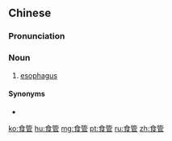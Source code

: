 ==Chinese==
{{zh-forms}}

===Pronunciation===
{{zh-pron
|m=shíguǎn
|c=sik6 gun2
|cat=n
}}

===Noun===
{{zh-noun}}

# [[esophagus]]

====Synonyms====
* {{zh-l|食道}}

[[ko:食管]]
[[hu:食管]]
[[mg:食管]]
[[pt:食管]]
[[ru:食管]]
[[zh:食管]]